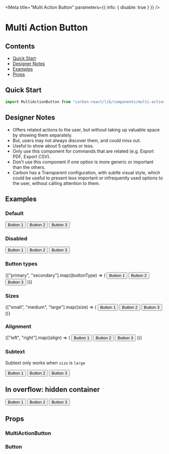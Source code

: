 

<Meta title="Multi Action Button" parameters={{ info: { disable: true } }} />

# Multi Action Button

## Contents

- [Quick Start](#quick-start)
- [Designer Notes](#designer-notes)
- [Examples](#examples)
- [Props](#props)

## Quick Start

```javascript
import MultiActionButton from "carbon-react/lib/components/multi-action-button";
```

## Designer Notes

- Offers related actions to the user, but without taking up valuable space by showing them separately.
- But, users may not always discover them, and could miss out.
- Useful to show about 5 options or less.
- Only use this component for commands that are related (e.g. Export PDF, Export CSV).
- Don’t use this component if one option is more generic or important than the others.
- Carbon has a Transparent configuration, with subtle visual style, which could be useful to present less important or infrequently used options to the user, without calling attention to them.

## Examples

### Default

<Preview>
  <Story name="default" parameters={{ chromatic: { disable: true } }}>
    <MultiActionButton text="Multi Action Button">
      <Button>Button 1</Button>
      <Button>Button 2</Button>
      <Button>Button 3</Button>
    </MultiActionButton>
  </Story>
</Preview>

### Disabled

<Preview>
  <Story name="disabled">
    <MultiActionButton disabled text="Multi Action Button">
      <Button>Button 1</Button>
      <Button>Button 2</Button>
      <Button>Button 3</Button>
    </MultiActionButton>
  </Story>
</Preview>

### Button types

<Preview>
  <Story name="button types">
    {["primary", "secondary"].map((buttonType) => (
      <Box key={buttonType} mb={3}>
        <MultiActionButton
          buttonType={buttonType}
          text={`Multi Action Button - ${buttonType}`}
        >
          <Button>Button 1</Button>
          <Button>Button 2</Button>
          <Button>Button 3</Button>
        </MultiActionButton>
      </Box>
    ))}
  </Story>
</Preview>

### Sizes

<Preview>
  <Story name="sizes">
    {["small", "medium", "large"].map((size) => (
      <Box key={size} mb={3}>
        <MultiActionButton size={size} text={`Multi Action Button - ${size}`}>
          <Button size={size}>Button 1</Button>
          <Button size={size}>Button 2</Button>
          <Button size={size}>Button 3</Button>
        </MultiActionButton>
      </Box>
    ))}
  </Story>
</Preview>

### Alignment

<Preview>
  <Story name="align" parameters={{ chromatic: { disable: true } }}>
    {["left", "right"].map((align) => (
      <Box key={align} mb={3}>
        <MultiActionButton
          align={align}
          text={`Multi Action Button - ${align}`}
        >
          <Button>Button 1</Button>
          <Button>Button 2</Button>
          <Button>Button 3</Button>
        </MultiActionButton>
      </Box>
    ))}
  </Story>
</Preview>

### Subtext

Subtext only works when `size` is `large`

<Preview>
  <Story name="subtext">
    <MultiActionButton
      size="large"
      subtext="subtext"
      text="Multi Action Button"
    >
      <Button size="large">Button 1</Button>
      <Button size="large">Button 2</Button>
      <Button size="large">Button 3</Button>
    </MultiActionButton>
  </Story>
</Preview>

## In overflow: hidden container

<Preview>
  <Story
    name="in overflow hidden container"
    parameters={{ chromatic: { disable: true } }}
  >
    <Accordion title="Heading">
      <Box p={4}>
        <MultiActionButton
          size="large"
          subtext="subtext"
          text="Multi Action Button"
        >
          <Button size="large">Button 1</Button>
          <Button size="large">Button 2</Button>
          <Button size="large">Button 3</Button>
        </MultiActionButton>
      </Box>
    </Accordion>
  </Story>
</Preview>

## Props

### MultiActionButton

<StyledSystemProps of={MultiActionButton} margin noHeader />

### Button

<Props of={Button} />

